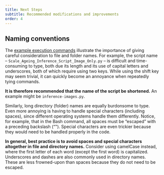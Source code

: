 ```yaml
---
title: Next Steps
subtitle: Recommended modifications and improvements
order: 4
---
```


## Naming conventions

The [example execution commands](usage.qmd#an-example) illustrate the importance of giving careful consideration to file and folder names. For example, the script name -- `Scale_Ageing_Inference_Script_Image_Only.py` -- is difficult and time-consuming to type, both due its length and its use of capital letters and underscores, both of which require using two keys. While using the shift key may seem trivial, it can quickly become an annoyance when repeatedly tying commands.

**It is therefore recommended that the name of the script be shortened.** An example might be `inference-images.py`.

Similarly, long directory (folder) names are equally burdonsome to type. Even more annoying is having to handle special characters (including spaces), since different operating systems handle them differently. Notice, for example, that in the Bash command, all spaces must be "escaped" with a preceding backslash ("\"). Special characters are even trickier because they would need to be handled properly in the code.

**In general, best practice is to avoid spaces and special characters altogether in file and directory names.** Consider using camelCase instead, where the first letter of each word (except the first word) is capitalized. Underscores and dashes are also commonly used in directory names. These are less frowned-upon than spaces because they do not need to be escaped.
